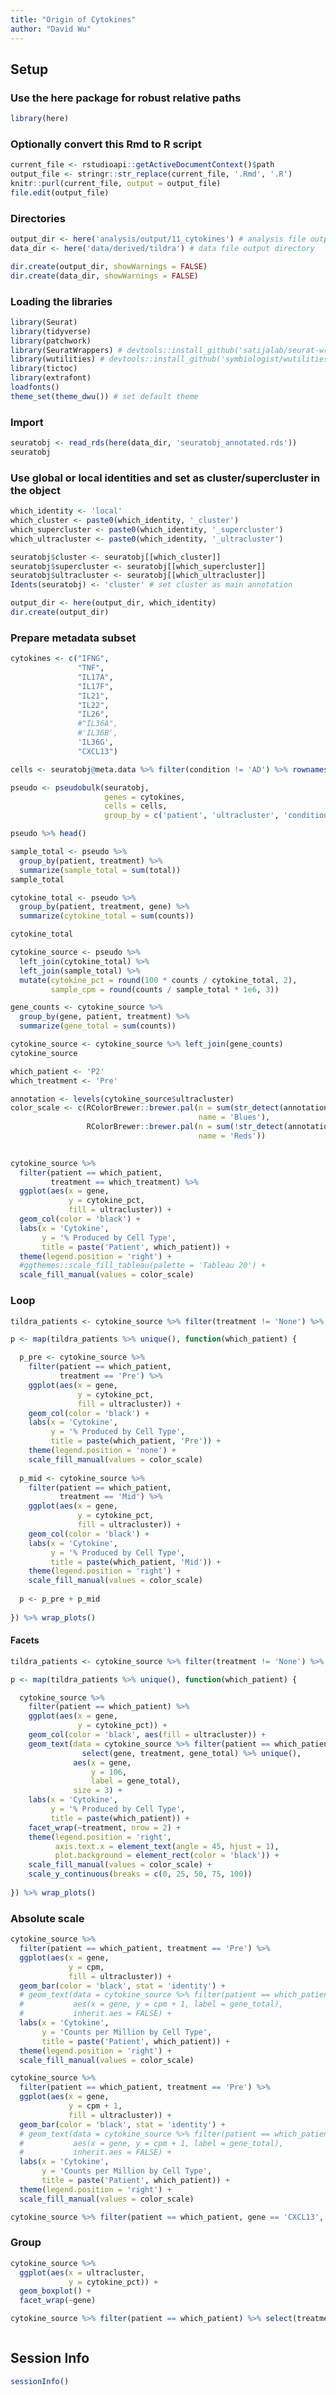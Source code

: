 ```yaml
---
title: "Origin of Cytokines"
author: "David Wu"
---
```


## Setup
### Use the here package for robust relative paths
```r
library(here)
```

### Optionally convert this Rmd to R script 
```r
current_file <- rstudioapi::getActiveDocumentContext()$path
output_file <- stringr::str_replace(current_file, '.Rmd', '.R')
knitr::purl(current_file, output = output_file)
file.edit(output_file)
```

### Directories
```r
output_dir <- here('analysis/output/11_cytokines') # analysis file output directory
data_dir <- here('data/derived/tildra') # data file output directory

dir.create(output_dir, showWarnings = FALSE)
dir.create(data_dir, showWarnings = FALSE)
```

### Loading the libraries
```r
library(Seurat) 
library(tidyverse)
library(patchwork)
library(SeuratWrappers) # devtools::install_github('satijalab/seurat-wrappers')
library(wutilities) # devtools::install_github('symbiologist/wutilities')
library(tictoc)
library(extrafont)
loadfonts()
theme_set(theme_dwu()) # set default theme
```



### Import
```r
seuratobj <- read_rds(here(data_dir, 'seuratobj_annotated.rds'))
seuratobj
```
### Use global or local identities and set as cluster/supercluster in the object
```r
which_identity <- 'local'
which_cluster <- paste0(which_identity, '_cluster')
which_supercluster <- paste0(which_identity, '_supercluster')
which_ultracluster <- paste0(which_identity, '_ultracluster')

seuratobj$cluster <- seuratobj[[which_cluster]] 
seuratobj$supercluster <- seuratobj[[which_supercluster]] 
seuratobj$ultracluster <- seuratobj[[which_ultracluster]] 
Idents(seuratobj) <- 'cluster' # set cluster as main annotation

output_dir <- here(output_dir, which_identity)
dir.create(output_dir)
```

### Prepare metadata subset
```r
cytokines <- c("IFNG",
               "TNF",
               "IL17A",
               "IL17F",
               "IL21",
               "IL22",
               "IL26",
               #"IL36A",
               #'IL36B',
               'IL36G',
               "CXCL13")

cells <- seuratobj@meta.data %>% filter(condition != 'AD') %>% rownames()

pseudo <- pseudobulk(seuratobj,
                     genes = cytokines,
                     cells = cells,
                     group_by = c('patient', 'ultracluster', 'condition', 'treatment', 'group'))

pseudo %>% head()
```

```r
sample_total <- pseudo %>% 
  group_by(patient, treatment) %>% 
  summarize(sample_total = sum(total))
sample_total
```
```r
cytokine_total <- pseudo %>% 
  group_by(patient, treatment, gene) %>% 
  summarize(cytokine_total = sum(counts))

cytokine_total
```


```r
cytokine_source <- pseudo %>% 
  left_join(cytokine_total) %>% 
  left_join(sample_total) %>% 
  mutate(cytokine_pct = round(100 * counts / cytokine_total, 2),
         sample_cpm = round(counts / sample_total * 1e6, 3))

gene_counts <- cytokine_source %>% 
  group_by(gene, patient, treatment) %>% 
  summarize(gene_total = sum(counts))

cytokine_source <- cytokine_source %>% left_join(gene_counts)
cytokine_source
```
```r
which_patient <- 'P2'
which_treatment <- 'Pre'

annotation <- levels(cytokine_source$ultracluster)
color_scale <- c(RColorBrewer::brewer.pal(n = sum(str_detect(annotation, 'T|B|ILC')),
                                          name = 'Blues'),
                 RColorBrewer::brewer.pal(n = sum(!str_detect(annotation, 'T|B|ILC')),
                                          name = 'Reds'))
                 

cytokine_source %>% 
  filter(patient == which_patient,
         treatment == which_treatment) %>% 
  ggplot(aes(x = gene,
             y = cytokine_pct,
             fill = ultracluster)) +
  geom_col(color = 'black') +
  labs(x = 'Cytokine',
       y = '% Produced by Cell Type',
       title = paste('Patient', which_patient)) +
  theme(legend.position = 'right') +
  #ggthemes::scale_fill_tableau(palette = 'Tableau 20') +
  scale_fill_manual(values = color_scale)


```
### Loop
```r
tildra_patients <- cytokine_source %>% filter(treatment != 'None') %>% pull(patient) %>% unique() %>% sort()

p <- map(tildra_patients %>% unique(), function(which_patient) {

  p_pre <- cytokine_source %>% 
    filter(patient == which_patient,
           treatment == 'Pre') %>% 
    ggplot(aes(x = gene,
               y = cytokine_pct,
               fill = ultracluster)) +
    geom_col(color = 'black') +
    labs(x = 'Cytokine',
         y = '% Produced by Cell Type',
         title = paste(which_patient, 'Pre')) +
    theme(legend.position = 'none') +
    scale_fill_manual(values = color_scale)
  
  p_mid <- cytokine_source %>% 
    filter(patient == which_patient,
           treatment == 'Mid') %>% 
    ggplot(aes(x = gene,
               y = cytokine_pct,
               fill = ultracluster)) +
    geom_col(color = 'black') +
    labs(x = 'Cytokine',
         y = '% Produced by Cell Type',
         title = paste(which_patient, 'Mid')) +
    theme(legend.position = 'right') +
    scale_fill_manual(values = color_scale)
  
  p <- p_pre + p_mid
  
}) %>% wrap_plots()


```
#### Facets
```r
tildra_patients <- cytokine_source %>% filter(treatment != 'None') %>% pull(patient) %>% unique() %>% sort()

p <- map(tildra_patients %>% unique(), function(which_patient) {

  cytokine_source %>% 
    filter(patient == which_patient) %>% 
    ggplot(aes(x = gene,
               y = cytokine_pct)) +
    geom_col(color = 'black', aes(fill = ultracluster)) +
    geom_text(data = cytokine_source %>% filter(patient == which_patient) %>% 
                select(gene, treatment, gene_total) %>% unique(),
              aes(x = gene,
                  y = 106,
                  label = gene_total),
              size = 3) +
    labs(x = 'Cytokine',
         y = '% Produced by Cell Type',
         title = paste(which_patient)) +
    facet_wrap(~treatment, nrow = 2) +
    theme(legend.position = 'right',
          axis.text.x = element_text(angle = 45, hjust = 1),
          plot.background = element_rect(color = 'black')) +
    scale_fill_manual(values = color_scale) +
    scale_y_continuous(breaks = c(0, 25, 50, 75, 100))
  
}) %>% wrap_plots()
```


### Absolute scale
```r
cytokine_source %>% 
  filter(patient == which_patient, treatment == 'Pre') %>% 
  ggplot(aes(x = gene,
             y = cpm,
             fill = ultracluster)) +
  geom_bar(color = 'black', stat = 'identity') +
  # geom_text(data = cytokine_source %>% filter(patient == which_patient) %>% select(treatment, gene, cpm, gene_total) %>% unique(),
  #           aes(x = gene, y = cpm + 1, label = gene_total),
  #           inherit.aes = FALSE) +
  labs(x = 'Cytokine',
       y = 'Counts per Million by Cell Type',
       title = paste('Patient', which_patient)) +
  theme(legend.position = 'right') +
  scale_fill_manual(values = color_scale)
```
```r
cytokine_source %>% 
  filter(patient == which_patient, treatment == 'Pre') %>% 
  ggplot(aes(x = gene,
             y = cpm + 1,
             fill = ultracluster)) +
  geom_bar(color = 'black', stat = 'identity') +
  # geom_text(data = cytokine_source %>% filter(patient == which_patient) %>% select(treatment, gene, cpm, gene_total) %>% unique(),
  #           aes(x = gene, y = cpm + 1, label = gene_total),
  #           inherit.aes = FALSE) +
  labs(x = 'Cytokine',
       y = 'Counts per Million by Cell Type',
       title = paste('Patient', which_patient)) +
  theme(legend.position = 'right') +
  scale_fill_manual(values = color_scale) 
```

```r
cytokine_source %>% filter(patient == which_patient, gene == 'CXCL13', treatment == 'Pre') %>% pull(cpm)
```

### Group
```r
cytokine_source %>% 
  ggplot(aes(x = ultracluster,
             y = cytokine_pct)) +
  geom_boxplot() +
  facet_wrap(~gene)
```
```r
cytokine_source %>% filter(patient == which_patient) %>% select(treatment, gene, cpm, gene_total
```

```r

```

## Session Info
```r
sessionInfo()
```



